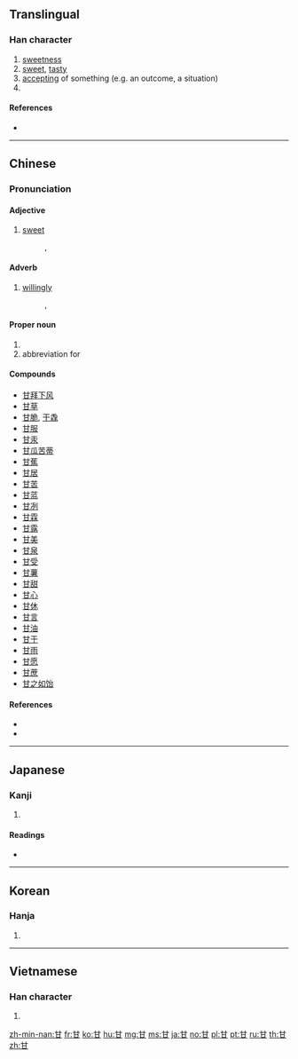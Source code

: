 ==Translingual==
{{stroke order|type=animate}}
{{Han etyl}}

===Han character===
{{Han char|rn=99|rad=甘|as=00|sn=5|four=44770|canj=TM}}

# [[sweetness]]
# [[sweet]], [[tasty]]
# [[accepting]] of something (e.g. an outcome, a situation)
# {{surname|lang=zh}}

====References====
* {{Han ref|kx=0753.190|dkj=21643|dj=1161.010|hdz=42413.010|uh=7518|ud=29976|bh=A5CC|bd=42444}}

[[Category:CJKV radicals| ]]

----

==Chinese==
{{zh-forms}}

===Pronunciation===
{{zh-pron
|m=gān
|c=gam1
|h=pfs=kam
|mn=kam
|w=
|mc=y
|oc=y
|ma=|ma2=
|cat=a,n,adv
}}

====Adjective====
{{zh-adj}}

# [[sweet]]
#: {{zh-l|甘甜|sweet}}, {{zh-l|甘蔗|sugar cane}}

====Adverb====
{{zh-adv}}

# [[willingly]]
#: {{zh-l|甘心|to be willing to}}, {{zh-l|甘愿|[[willingly]]}}

====Proper noun====
{{zh-proper noun}}

# {{surname|lang=zh}}
# abbreviation for {{zh-l|甘肅省|Gansu Province}}

====Compounds====
* [[甘拜下风]]
* [[甘草]]
* [[甘脆]], [[干毳]]
* [[甘服]]
* [[甘汞]]
* [[甘瓜苦蒂]]
* [[甘蕉]]
* [[甘居]]
* [[甘苦]]
* [[甘蓝]]
* [[甘冽]]
* [[甘霖]]
* [[甘露]]
* [[甘美]]
* [[甘泉]]
* [[甘受]]
* [[甘薯]]
* [[甘甜]]
* [[甘心]]
* [[甘休]]
* [[甘言]]
* [[甘油]]
* [[甘于]]
* [[甘雨]]
* [[甘愿]]
* [[甘蔗]]
* [[甘之如饴]]

====References====
* {{cite web
|url=http://www.mdbg.net/chindict/chindict.php?page=worddict&wdrst=0&wdqb=甘
|title=甘
|work=MDBG English to Chinese dictionary ( Based on CC-CEDICT )
|language=Mandarin/English
|accessdate=2014-03-16}}
* {{thcwd|1849}}

----

==Japanese==

===Kanji===
{{ja-kanji|grade=c|rs=甘00}}

# {{defn|lang=ja|sort=甘00}}

====Readings====
* {{ja-readings|on=[[かん]] ([[kan]])|kun=[[あまい]] ([[甘い]], [[amai]]), [[うまい]] ([[甘い]], [[umai]]), [[あまんじる]] ([[甘んじる]], [[amanjiru]])}}

----

==Korean==

===Hanja===
{{ko-hanja|hangeul=감|eumhun=|rv=gam|mr=kam|y=kam}}

# {{defn|lang=ko|sort=甘00}}

----

==Vietnamese==

===Han character===
{{vi-hantu|cam|rs=甘00}}

# {{defn|lang=vi|sort=甘00}}

[[zh-min-nan:甘]]
[[fr:甘]]
[[ko:甘]]
[[hu:甘]]
[[mg:甘]]
[[ms:甘]]
[[ja:甘]]
[[no:甘]]
[[pl:甘]]
[[pt:甘]]
[[ru:甘]]
[[th:甘]]
[[zh:甘]]